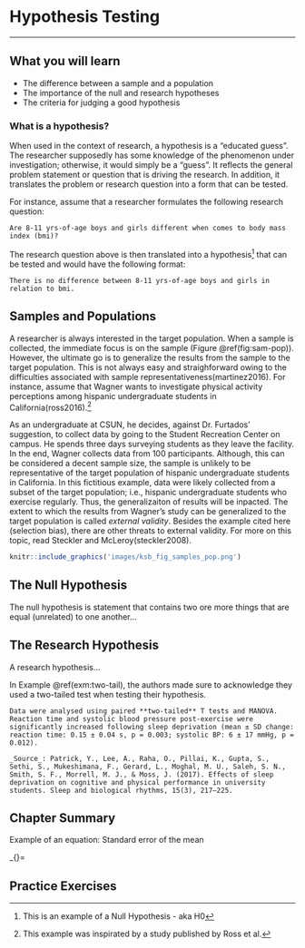 # Hypothesis Testing
_____
## What you will learn {-}
* The difference between a sample and a population
* The importance of the null and research hypotheses
* The criteria for judging a good hypothesis

### What is a hypothesis? {-}
When used in the context of research, a hypothesis is a "educated guess". The researcher supposedly has some knowledge of the phenomenon under investigation; otherwise, it would simply be a “guess”. It reflects the general problem statement or question that is driving the research. In addition, it translates the problem or research question into a form that can be tested. 

For instance, assume that a researcher formulates the following research question:
```
Are 8-11 yrs-of-age boys and girls different when comes to body mass index (bmi)?
```
The research question above is then translated into a hypothesis^[This is an example of a Null Hypothesis - aka H0] that can be tested and would have the following format:
```
There is no difference between 8-11 yrs-of-age boys and girls in relation to bmi. 
```

## Samples and Populations
A researcher is always interested in the target population. When a sample is collected, the immediate focus is on the sample (Figure \@ref(fig:sam-pop)). However, the ultimate go is to generalize the results from the sample to the target population. This is not always easy and straighforward owing to the difficulties associated with sample representativeness(martinez2016). For instance, assume that Wagner wants to investigate physical activity perceptions among hispanic undergraduate students in California(ross2016).^[This example was inspirated by a study published by Ross et al.] 

As an undergraduate at CSUN, he decides, against Dr. Furtados' suggestion, to collect data by going to the Student Recreation Center on campus. He spends three days surveying students as they leave the facility. In the end, Wagner collects data from 100 participants. Although, this can be considered a decent sample size, the sample is unlikely to be representative of the target population of hispanic undergraduate students in California. In this fictitious example, data were likely collected from a subset of the target population; i.e., hispanic undergraduate students who exercise regularly. Thus, the generalizaiton of results will be inpacted. The extent to which the results from Wagner's study can be generalized to the target population is called _external validity_. Besides the example cited here (selection bias), there are other threats to external validity. For more on this topic, read Steckler and McLeroy(steckler2008).         


```r
knitr::include_graphics('images/ksb_fig_samples_pop.png')
```

## The Null Hypothesis
The null hypothesis is statement that contains two ore more things that are equal (unrelated) to one another...



## The Research Hypothesis
A research hypothesis...

In Example \@ref(exm:two-tail), the authors made sure to acknowledge they used a two-tailed test when testing their hypothesis.  


```example
Data were analysed using paired **two-tailed** T tests and MANOVA. Reaction time and systolic blood pressure post-exercise were significantly increased following sleep deprivation (mean ± SD change: reaction time: 0.15 ± 0.04 s, p = 0.003; systolic BP: 6 ± 17 mmHg, p = 0.012).

_Source_: Patrick, Y., Lee, A., Raha, O., Pillai, K., Gupta, S., Sethi, S., Mukeshimana, F., Gerard, L., Moghal, M. U., Saleh, S. N., Smith, S. F., Morrell, M. J., & Moss, J. (2017). Effects of sleep deprivation on cognitive and physical performance in university students. Sleep and biological rhythms, 15(3), 217–225.
```

  




## Chapter Summary

Example of an equation: 
Standard error of the mean

\sigma_{\overline{X}}=\frac{\sigma}{\sqrt{N}}

## Practice Exercises








